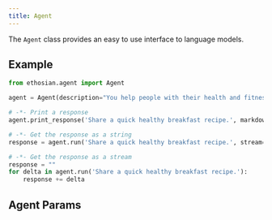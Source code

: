 ```yaml
---
title: Agent
---
```


The `Agent` class provides an easy to use interface to language models.

## Example

```python agent.py
from ethosian.agent import Agent

agent = Agent(description="You help people with their health and fitness goals.")

# -*- Print a response
agent.print_response('Share a quick healthy breakfast recipe.', markdown=True)

# -*- Get the response as a string
response = agent.run('Share a quick healthy breakfast recipe.', stream=False)

# -*- Get the response as a stream
response = ""
for delta in agent.run('Share a quick healthy breakfast recipe.'):
    response += delta
```

## Agent Params

<Snippet file="agent-reference.mdx" />
